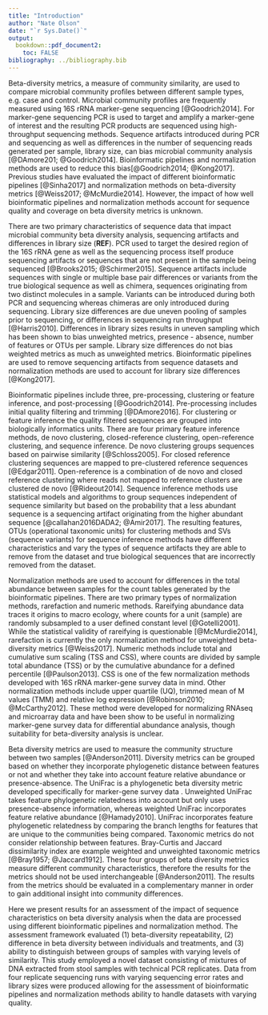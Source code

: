 ```yaml
---
title: "Introduction"
author: "Nate Olson"
date: "`r Sys.Date()`"
output:
  bookdown::pdf_document2:
    toc: FALSE
bibliography: ../bibliography.bib
---
```



Beta-diversity metrics, a measure of community similarity, are used to compare microbial community profiles between different sample types, e.g. case and control.
Microbial community profiles are frequently measured using 16S rRNA marker-gene sequencing [@Goodrich2014].
For marker-gene sequencing PCR is used to target and amplify a marker-gene of interest and the resulting PCR products are sequenced using high-throughput sequencing methods.
Sequence artifacts introduced during PCR and sequencing as well as differences in the number of sequencing reads generated per sample, library size, can bias microbial community analysis [@DAmore201; @Goodrich2014].
Bioinformatic pipelines and normalization methods are used to reduce this bias[@Goodrich2014; @Kong2017].  
Previous studies have evaluated the impact of different bioinformatic pipelines [@Sinha2017] and normalization methods on beta-diversity metrics [@Weiss2017; @McMurdie2014].
However, the impact of how well bioinformatic pipelines and normalization methods account for sequence quality and coverage on beta diversity metrics is unknown.  

There are two primary characteristics of sequence data that impact microbial community beta diversity analysis, sequencing artifacts and differences in library size (__REF__).
PCR used to target the desired region of the 16S rRNA gene as well as the sequencing process itself produce sequencing artifacts or sequences that are not present in the sample being sequenced [@Brooks2015; @Schirmer2015].
Sequence artifacts include sequences with single or multiple base pair differences or variants from the true biological sequence as well as chimera, sequences originating from two distinct molecules in a sample.
Variants can be introduced during both PCR and sequencing whereas chimeras are only introduced during sequencing.
Library size differences are due uneven pooling of samples prior to sequencing, or differences in sequencing run throughput [@Harris2010].
Differences in library sizes results in uneven sampling which has been shown to bias unweighted metrics, presence - absence, number of features or OTUs per sample.
Library size differences do not bias weighted metrics as much as unweighted metrics.
Bioinformatic pipelines are used to remove sequencing artifacts from sequence datasets and normalization methods are used to account for library size differences [@Kong2017].

Bioinformatic pipelines include three, pre-processing, clustering or feature inference, and post-processing [@Goodrich2014].
Pre-processing includes initial quality filtering and trimming [@DAmore2016].
For clustering or feature inference the quality filtered sequences are grouped into biologically informatics units.
There are four primary feature inference methods, de novo clustering, closed-reference clustering,  open-reference clustering, and sequence inference.
De novo clustering groups sequences based on pairwise similarity [@Schloss2005].
For closed reference clustering sequences are mapped to pre-clustered reference sequences [@Edgar2011].
Open-reference is a combination of de novo and closed reference clustering where reads not mapped to reference clusters are clustered de novo [@Rideout2014].
Sequence inference methods use statistical models and algorithms to group sequences independent of sequence similarity but based on the probability that a less abundant sequence is a sequencing artifact originating from the higher abundant sequence [@callahan2016DADA2; @Amir2017].
The resulting features, OTUs (operational taxonomic units) for clustering methods and SVs (sequence variants) for sequence inference methods have different characteristics and vary the types of sequence artifacts they are able to remove from the dataset and true biological sequences that are incorrectly removed from the dataset.

Normalization methods are used to account for differences in the total abundance between samples for the count tables generated by the bioinformatic pipelines.
There are two primary types of normalization methods, rarefaction and numeric methods.
Rareifying abundance data traces it origins to macro ecology,
where counts for a unit (sample) are randomly subsampled to a user defined constant level [@Gotelli2001].
While the statistical validity of rareifying is questionable [@McMurdie2014], rarefaction is currently the only normalization method for unweighted beta-diversity metrics [@Weiss2017].
Numeric methods include total and cumulative sum scaling (TSS and CSS),
where counts are divided by sample total abundance (TSS) or by the cumulative abundance for a defined percentile [@Paulson2013].
CSS is one of the few normalization methods developed with 16S rRNA marker-gene survey data in mind.
Other normalization methods include upper quartile (UQ), trimmed mean of M values (TMM) and relative log expression [@Robinson2010; @McCarthy2012].
These method were developed for normalizing RNAseq and microarray data and have been show to be useful in normalizing marker-gene survey data for differential abundance analysis,
though suitability for beta-diversity analysis is unclear.  

Beta diversity metrics are used to measure the community structure between two samples [@Anderson2011].
Diversity metrics can be grouped based on whether they incorporate phylogenetic distance between features or not and whether they take into account feature relative abundance or presence-absence.
The UniFrac is a phylogenetic beta diversity metric developed specifically for marker-gene survey data .
Unweighted UniFrac takes feature phylogenetic relatedness into account but only uses presence-absence information, whereas weighted UniFrac incorporates feature relative abundance [@Hamady2010].
UniFrac incorporates feature phylogenetic relatedness by comparing the branch lengths for features that are unique to the communities being compared.
Taxonomic metrics do not consider relationship between features.
Bray-Curtis and Jaccard dissimilarity index are example weighted and unweighted taxonomic metrics [@Bray1957; @Jaccard1912].
These four groups of beta diversity metrics measure different community characteristics, therefore the results for the metrics should not be used interchangeable [@Anderson2011].
The results from the metrics should be evaluated in a complementary manner in order to gain additional insight into community differences.

Here we present results for an assessment of the impact of sequence characteristics on beta diversity analysis when the data are processed using different bioinformatic pipelines and normalization method. The assessment framework evaluated
(1) beta-diversity repeatability,
(2) difference in beta diversity between individuals and treatments,
and (3) ability to distinguish between groups of samples with varying levels of similarity.
This study employed a novel dataset consisting of mixtures of DNA extracted from stool samples with technical PCR replicates.
Data from four replicate sequencing runs with varying sequencing error rates and library sizes were produced allowing for the assessment of bioinformatic pipelines and normalization methods ability to handle datasets with varying quality.
